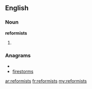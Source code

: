 ==English==

===Noun===
'''reformists'''

# {{plural of|[[reformist]]}}

===Anagrams===
* {{alphagram|efimorrsst}}
* [[firestorms#English|firestorms]]

[[ar:reformists]]
[[fr:reformists]]
[[my:reformists]]